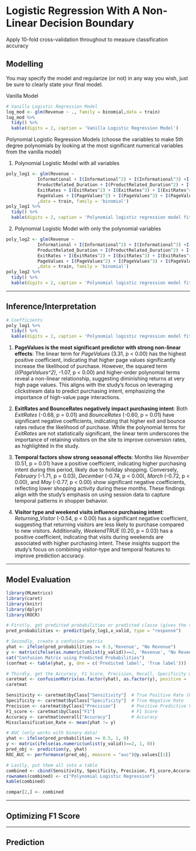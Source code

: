 # Logistic Regression With A Non-Linear Decision Boundary

Apply 10-fold cross-validation throughout to measure classification accuracy

## Modelling

You may specify the model and regularize (or not) in any way you wish, just be sure to clearly state your final model.

Vanilla Model

```r
# Vanilla Logistic Regression Model
log_mod <- glm(Revenue ~ ., family = binomial,data = train)
log_mod %>% 
  tidy() %>%
  kable(digits = 2, caption = 'Vanilla Logistic Regression Model')
```

Polynomial Logistic Regression Models (choose the variables to make 5th degree polynomials by looking at the most significant numerical variables from the vanilla model)

1.  Polynomial Logistic Model with all variables

```r
poly_log1 <- glm(Revenue ~ 
            Informational + I(Informational^2) + I(Informational^3) +I(Informational^4) + 
            ProductRelated_Duration + I(ProductRelated_Duration^2) + I(ProductRelated_Duration^3) + I(ProductRelated_Duration^4) +
            ExitRates + I(ExitRates^2) + I(ExitRates^3) + I(ExitRates^4) + 
            PageValues + I(PageValues^2) + I(PageValues^3) + I(PageValues^4) + .
            ,data = train, family = 'binomial')
poly_log1 %>% 
  tidy() %>%
  kable(digits = 2, caption = 'Polynomial logistic regression model fitted to the online shopping dataset using all the varibles')
```

2.  Polynomial Logistic Model with only the polynomial variables

```r
poly_log2 <- glm(Revenue ~ 
            Informational + I(Informational^2) + I(Informational^3) +I(Informational^4) + 
            ProductRelated_Duration + I(ProductRelated_Duration^2) + I(ProductRelated_Duration^3) + I(ProductRelated_Duration^4) +
            ExitRates + I(ExitRates^2) + I(ExitRates^3) + I(ExitRates^4) + 
            PageValues + I(PageValues^2) + I(PageValues^3) + I(PageValues^4) 
            ,data = train, family = 'binomial')
poly_log2 %>% 
  tidy() %>%
  kable(digits = 2, caption = 'Polynomial logistic regression model fitted to the online shopping dataset using only the polynomial variables')

```

------------------------------------------------------------------------

\newpage

## Inference/Interpretation

```r
# Coefficients
poly_log1 %>% 
  tidy() %>%
  kable(digits = 2, caption = 'Polynomial logistic regression model fitted to the online shopping dataset using all the varibles')
```

1.  **PageValues is the most significant predictor with strong non-linear effects**: The linear term for *PageValues* (3.31, p \< 0.00) has the highest positive coefficient, indicating that higher page values significantly increase the likelihood of purchase. However, the squared term (*I(PageValues\^2)*, -1.07, p \< 0.00) and higher-order polynomial terms reveal a non-linear relationship, suggesting diminishing returns at very high page values. This aligns with the study's focus on leveraging clickstream data to predict purchasing intent, emphasizing the importance of high-value page interactions.

2.  **ExitRates and BounceRates negatively impact purchasing intent**: Both *ExitRates* (-0.68, p = 0.01) and *BounceRates* (-0.60, p = 0.01) have significant negative coefficients, indicating that higher exit and bounce rates reduce the likelihood of purchase. While the polynomial terms for *ExitRates* are not statistically significant, the linear term underscores the importance of retaining visitors on the site to improve conversion rates, as highlighted in the study.

3.  **Temporal factors show strong seasonal effects**: Months like *November* (0.51, p = 0.01) have a positive coefficient, indicating higher purchasing intent during this period, likely due to holiday shopping. Conversely, *February* (-1.71, p = 0.03), *December* (-0.74, p \< 0.00), *March* (-0.72, p \< 0.00), and *May* (-0.77, p \< 0.00) show significant negative coefficients, reflecting lower shopping activity during these months. These findings align with the study's emphasis on using session data to capture temporal patterns in shopper behavior.

4.  **Visitor type and weekend visits influence purchasing intent**: *Returning_Visitor* (-0.54, p \< 0.00) has a significant negative coefficient, suggesting that returning visitors are less likely to purchase compared to new visitors. Additionally, *WeekendTRUE* (0.20, p = 0.03) has a positive coefficient, indicating that visits during weekends are associated with higher purchasing intent. These insights support the study's focus on combining visitor-type and temporal features to improve prediction accuracy.

------------------------------------------------------------------------

\newpage

## Model Evaluation

```r
library(MLmetrics)
library(caret)
library(knitr)
library(dplyr)
library(ROCR)

# Firstly, get predicted probabilities or predicted classe (gives the same conclusions) from the model
pred_probabilities <- predict(poly_log1,x_valid, type = "response")

# Secondly, create a confusion matrix
yhat <- ifelse(pred_probabilities >= 0.5,'Revenue', "No Revenue")
y <- matrix(ifelse(as.numeric(unlist(y_valid))==2, 'Revenue', "No Revenue"))
cat("Confusion Matrix using Predicted Probabilities")
(confmat <- table(yhat, y, dnn = c('Predicted label', 'True label')))

# Thirdly, get the Accuracy, F1 Score, Precision, Recall, Specificity which we can calculate from the confusion matrix .... or us the caret package 
caretmat <- confusionMatrix(as.factor(yhat), as.factor(y), positive = 'Revenue')
caretmat 

Sensitivity <- caretmat$byClass["Sensitivity"]  # True Positive Rate (Recall)
Specificity <- caretmat$byClass["Specificity"]  # True Negative Rate
Precision <- caretmat$byClass["Precision"]      # Positive Predictive Value
F1_score <- caretmat$byClass["F1"]              # F1 Score
Accuracy <- caretmat$overall["Accuracy"]        # Accuracy
Missclassification_Rate <- mean(yhat != y)

# AUC (only works with binary data)
yhat <- ifelse(pred_probabilities >= 0.5, 1, 0)
y <- matrix(ifelse(as.numeric(unlist(y_valid))==2, 1, 0))
pred_obj <- prediction(y, yhat)
ROC_AUC <- performance(pred_obj, measure = "auc")@y.values[[1]]

# Lastly, put them all into a table
combined <- cbind(Sensitivity, Specificity, Precision, F1_score,Accuracy, Missclassification_Rate, ROC_AUC)
rownames(combined) <- c("Polynomial Logistic Regression")
kable(combined)

compar[2,] <- combined
```

------------------------------------------------------------------------

\newpage

## Optimizing F1 Score

------------------------------------------------------------------------

\newpage

## Prediction
